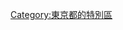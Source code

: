 {{東京都區部行政區劃分類導航|}}
{{catmore}}
{{Commonscat|Katsushika, Tokyo}}

{{DEFAULTSORT:Katsushika}}
[[Category:東京都的特別區|Category:東京都的特別區]]